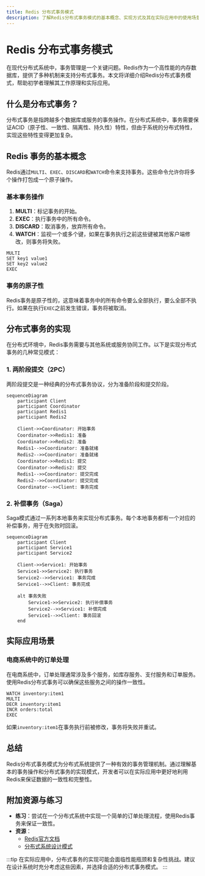 ```yaml
---
title: Redis 分布式事务模式
description: 了解Redis分布式事务模式的基本概念、实现方式及其在实际应用中的使用场景。
---
```


# Redis 分布式事务模式

在现代分布式系统中，事务管理是一个关键问题。Redis作为一个高性能的内存数据库，提供了多种机制来支持分布式事务。本文将详细介绍Redis分布式事务模式，帮助初学者理解其工作原理和实际应用。

## 什么是分布式事务？

分布式事务是指跨越多个数据库或服务的事务操作。在分布式系统中，事务需要保证ACID（原子性、一致性、隔离性、持久性）特性，但由于系统的分布式特性，实现这些特性变得更加复杂。

## Redis 事务的基本概念

Redis通过`MULTI`、`EXEC`、`DISCARD`和`WATCH`命令来支持事务。这些命令允许你将多个操作打包成一个原子操作。

### 基本事务操作

1. **MULTI**：标记事务的开始。
2. **EXEC**：执行事务中的所有命令。
3. **DISCARD**：取消事务，放弃所有命令。
4. **WATCH**：监视一个或多个键，如果在事务执行之前这些键被其他客户端修改，则事务将失败。

```redis
MULTI
SET key1 value1
SET key2 value2
EXEC
```

### 事务的原子性

Redis事务是原子性的，这意味着事务中的所有命令要么全部执行，要么全部不执行。如果在执行`EXEC`之前发生错误，事务将被取消。

## 分布式事务的实现

在分布式环境中，Redis事务需要与其他系统或服务协同工作。以下是实现分布式事务的几种常见模式：

### 1. 两阶段提交（2PC）

两阶段提交是一种经典的分布式事务协议，分为准备阶段和提交阶段。

```mermaid
sequenceDiagram
    participant Client
    participant Coordinator
    participant Redis1
    participant Redis2

    Client->>Coordinator: 开始事务
    Coordinator->>Redis1: 准备
    Coordinator->>Redis2: 准备
    Redis1-->>Coordinator: 准备就绪
    Redis2-->>Coordinator: 准备就绪
    Coordinator->>Redis1: 提交
    Coordinator->>Redis2: 提交
    Redis1-->>Coordinator: 提交完成
    Redis2-->>Coordinator: 提交完成
    Coordinator-->>Client: 事务完成
```

### 2. 补偿事务（Saga）

Saga模式通过一系列本地事务来实现分布式事务。每个本地事务都有一个对应的补偿事务，用于在失败时回滚。

```mermaid
sequenceDiagram
    participant Client
    participant Service1
    participant Service2

    Client->>Service1: 开始事务
    Service1->>Service2: 执行事务
    Service2-->>Service1: 事务完成
    Service1-->>Client: 事务完成

    alt 事务失败
        Service1->>Service2: 执行补偿事务
        Service2-->>Service1: 补偿完成
        Service1-->>Client: 事务回滚
    end
```

## 实际应用场景

### 电商系统中的订单处理

在电商系统中，订单处理通常涉及多个服务，如库存服务、支付服务和订单服务。使用Redis分布式事务可以确保这些服务之间的操作一致性。

```redis
WATCH inventory:item1
MULTI
DECR inventory:item1
INCR orders:total
EXEC
```

如果`inventory:item1`在事务执行前被修改，事务将失败并重试。

## 总结

Redis分布式事务模式为分布式系统提供了一种有效的事务管理机制。通过理解基本的事务操作和分布式事务的实现模式，开发者可以在实际应用中更好地利用Redis来保证数据的一致性和完整性。

## 附加资源与练习

- **练习**：尝试在一个分布式系统中实现一个简单的订单处理流程，使用Redis事务来保证一致性。
- **资源**：
  - [Redis官方文档](https://redis.io/documentation)
  - [分布式系统设计模式](https://microservices.io/patterns/data/saga.html)

:::tip
在实际应用中，分布式事务的实现可能会面临性能瓶颈和复杂性挑战。建议在设计系统时充分考虑这些因素，并选择合适的分布式事务模式。
:::